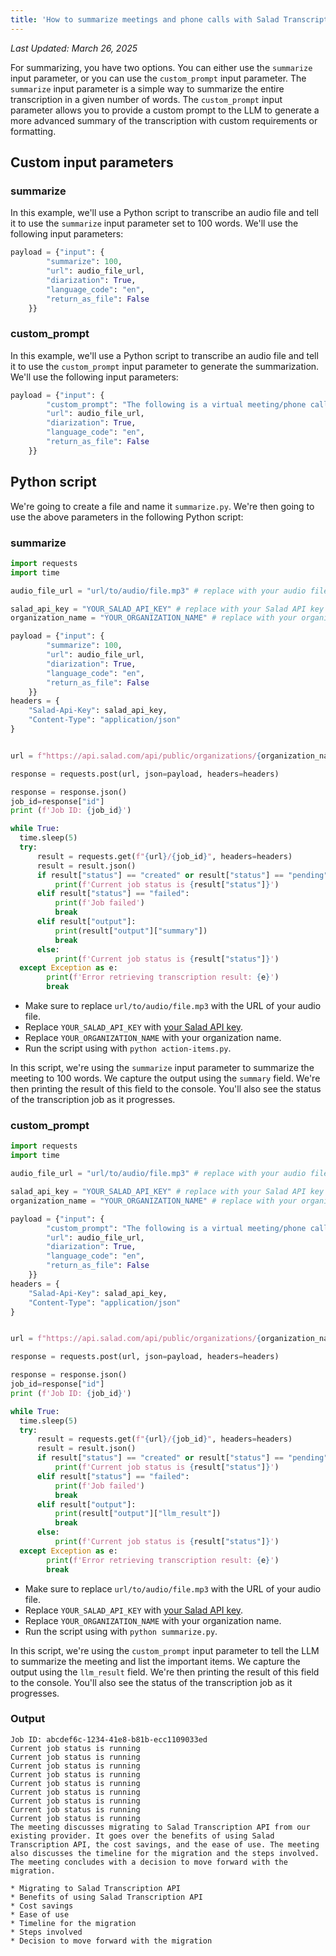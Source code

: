 ```yaml
---
title: 'How to summarize meetings and phone calls with Salad Transcription API'
---
```


_Last Updated: March 26, 2025_

For summarizing, you have two options. You can either use the `summarize` input parameter, or you can use the
`custom_prompt` input parameter. The `summarize` input parameter is a simple way to summarize the entire transcription
in a given number of words. The `custom_prompt` input parameter allows you to provide a custom prompt to the LLM to
generate a more advanced summary of the transcription with custom requirements or formatting.

## Custom input parameters

### summarize

In this example, we'll use a Python script to transcribe an audio file and tell it to use the `summarize` input
parameter set to 100 words. We'll use the following input parameters:

```python
payload = {"input": {
        "summarize": 100,
        "url": audio_file_url,
        "diarization": True,
        "language_code": "en",
        "return_as_file": False
    }}
```

### custom_prompt

In this example, we'll use a Python script to transcribe an audio file and tell it to use the `custom_prompt` input
parameter to generate the summarization. We'll use the following input parameters:

```python
payload = {"input": {
        "custom_prompt": "The following is a virtual meeting/phone call transcription. Summarize the call and list the important items discussed. Format it in a markdown compatible list to make it easy to read.",
        "url": audio_file_url,
        "diarization": True,
        "language_code": "en",
        "return_as_file": False
    }}
```

## Python script

We're going to create a file and name it `summarize.py`. We're then going to use the above parameters in the following
Python script:

### summarize

```python
import requests
import time

audio_file_url = "url/to/audio/file.mp3" # replace with your audio file URL

salad_api_key = "YOUR_SALAD_API_KEY" # replace with your Salad API key
organization_name = "YOUR_ORGANIZATION_NAME" # replace with your organization name

payload = {"input": {
        "summarize": 100,
        "url": audio_file_url,
        "diarization": True,
        "language_code": "en",
        "return_as_file": False
    }}
headers = {
    "Salad-Api-Key": salad_api_key,
    "Content-Type": "application/json"
}


url = f"https://api.salad.com/api/public/organizations/{organization_name}/inference-endpoints/transcribe/jobs"

response = requests.post(url, json=payload, headers=headers)

response = response.json()
job_id=response["id"]
print (f'Job ID: {job_id}')

while True:
  time.sleep(5)
  try:
      result = requests.get(f"{url}/{job_id}", headers=headers)
      result = result.json()
      if result["status"] == "created" or result["status"] == "pending" or result["status"] == "started" or result["status"] == "running":
          print(f'Current job status is {result["status"]}')
      elif result["status"] == "failed":
          print(f'Job failed')
          break
      elif result["output"]:
          print(result["output"]["summary"])
          break
      else:
          print(f'Current job status is {result["status"]}')
  except Exception as e:
        print(f'Error retrieving transcription result: {e}')
        break
```

- Make sure to replace `url/to/audio/file.mp3` with the URL of your audio file.
- Replace `YOUR_SALAD_API_KEY` with
  [your Salad API key](products/sce/getting-started/quickstart-api#step-1-obtain-your-api-key).
- Replace `YOUR_ORGANIZATION_NAME` with your organization name.
- Run the script using with `python action-items.py`.

In this script, we're using the `summarize` input parameter to summarize the meeting to 100 words. We capture the output
using the `summary` field. We're then printing the result of this field to the console. You'll also see the status of
the transcription job as it progresses.

### custom_prompt

```python
import requests
import time

audio_file_url = "url/to/audio/file.mp3" # replace with your audio file URL

salad_api_key = "YOUR_SALAD_API_KEY" # replace with your Salad API key
organization_name = "YOUR_ORGANIZATION_NAME" # replace with your organization name

payload = {"input": {
        "custom_prompt": "The following is a virtual meeting/phone call transcription. Summarize the call and list the important items discussed. Format it in a markdown compatible list to make it easy to read.",
        "url": audio_file_url,
        "diarization": True,
        "language_code": "en",
        "return_as_file": False
    }}
headers = {
    "Salad-Api-Key": salad_api_key,
    "Content-Type": "application/json"
}


url = f"https://api.salad.com/api/public/organizations/{organization_name}/inference-endpoints/transcribe/jobs"

response = requests.post(url, json=payload, headers=headers)

response = response.json()
job_id=response["id"]
print (f'Job ID: {job_id}')

while True:
  time.sleep(5)
  try:
      result = requests.get(f"{url}/{job_id}", headers=headers)
      result = result.json()
      if result["status"] == "created" or result["status"] == "pending" or result["status"] == "started" or result["status"] == "running":
          print(f'Current job status is {result["status"]}')
      elif result["status"] == "failed":
          print(f'Job failed')
          break
      elif result["output"]:
          print(result["output"]["llm_result"])
          break
      else:
          print(f'Current job status is {result["status"]}')
  except Exception as e:
        print(f'Error retrieving transcription result: {e}')
        break
```

- Make sure to replace `url/to/audio/file.mp3` with the URL of your audio file.
- Replace `YOUR_SALAD_API_KEY` with
  [your Salad API key](products/sce/getting-started/quickstart-api#step-1-obtain-your-api-key).
- Replace `YOUR_ORGANIZATION_NAME` with your organization name.
- Run the script using with `python summarize.py`.

In this script, we're using the `custom_prompt` input parameter to tell the LLM to summarize the meeting and list the
important items. We capture the output using the `llm_result` field. We're then printing the result of this field to the
console. You'll also see the status of the transcription job as it progresses.

### Output

```text
Job ID: abcdef6c-1234-41e8-b81b-ecc1109033ed
Current job status is running
Current job status is running
Current job status is running
Current job status is running
Current job status is running
Current job status is running
Current job status is running
Current job status is running
Current job status is running
The meeting discusses migrating to Salad Transcription API from our existing provider. It goes over the benefits of using Salad Transcription API, the cost savings, and the ease of use. The meeting also discusses the timeline for the migration and the steps involved. The meeting concludes with a decision to move forward with the migration.

* Migrating to Salad Transcription API
* Benefits of using Salad Transcription API
* Cost savings
* Ease of use
* Timeline for the migration
* Steps involved
* Decision to move forward with the migration
```
